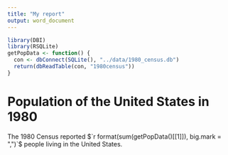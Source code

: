 ```yaml
---
title: "My report"
output: word_document
---
```


```r
library(DBI)
library(RSQLite)
getPopData <- function() {
  con <- dbConnect(SQLite(), "../data/1980_census.db")
  return(dbReadTable(con, "1980census"))
}
```

# Population of the United States in 1980

The 1980 Census reported 
$`r format(sum(getPopData()[[1]]), big.mark = ",")`$ 
people living in the United States.


